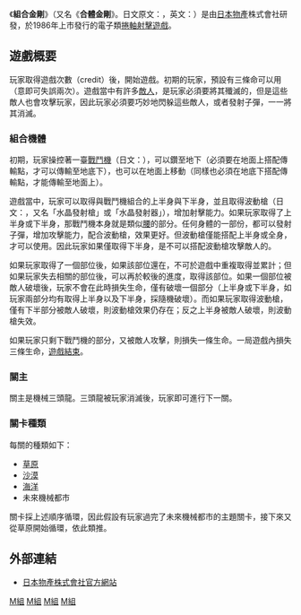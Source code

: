 {{NoteTA
|G1=Games
}}
{{Infobox VG
|title = 組合金剛
|image = 
|caption = 
| japanese =マグマックス
| english = MagMax
|developer = {{vgrelease|JP|[[日本物產|日本物產株式會社]]}}
|publisher = 
|designer = 
|release = {{vgrelease|JP|1986年3月18日|NA|1988年10月}}
|genre = [[射擊遊戲|射擊遊戲]]
|modes = [[單人遊戲|單人]]、[[多人遊戲|雙人遊戲]]
|platforms = [[街機|街機]]、[[FC遊戲機|任天堂紅白機]]
|cabinet = 街機版：橫立<br />任天堂紅白機版：橫立
|arcade system = 
|display = 街機版：256px × 224px
}}
《'''組合金剛'''》（又名《'''合體金剛'''》。日文原文：{{lang|ja|'''マグマックス'''}}，英文：{{lang|en|'''''MagMax'''''}}）是由[[日本物產|日本物產]]株式會社研發，於1986年上市發行的電子類[[捲軸射擊遊戲|捲軸射擊遊戲]]。

== 遊戲概要 ==

玩家取得遊戲次數（credit）後，開始遊戲。初期的玩家，預設有三條命可以用（意即可失誤兩次）。遊戲當中有許多[[敵人|敵人]]，是玩家必須要將其殲滅的，但是這些敵人也會攻擊玩家，因此玩家必須要巧妙地閃躲這些敵人，或者發射子彈，一一將其消滅。

=== 組合機體 ===

初期，玩家操控著一臺[[戰鬥機|戰鬥機]]（日文：{{lang|ja|戦闘機}}），可以鑽至地下（必須要在地面上搭配傳輸點，才可以傳輸至地底下），也可以在地面上移動（同樣也必須在地底下搭配傳輸點，才能傳輸至地面上）。

遊戲當中，玩家可以取得與戰鬥機組合的上半身與下半身，並且取得波動槍（日文：{{lang|ja|波動ガン}}，又名「水晶發射槍」或「水晶發射器」），增加射擊能力。如果玩家取得了上半身或下半身，那戰鬥機本身就是類似[[腰|腰]]的部分。任何身體的一部份，都可以發射子彈，增加攻擊能力，配合波動槍，效果更好。但波動槍僅能搭配上半身或全身，才可以使用。因此玩家如果僅取得下半身，是不可以搭配波動槍攻擊敵人的。

如果玩家取得了一個部位後，如果該部位還在，不可於遊戲中重複取得並累計；但如果玩家失去相關的部位後，可以再於較後的進度，取得該部位。如果一個部位被敵人破壞後，玩家不會在此時損失生命，僅有破壞一個部分（上半身或下半身，如玩家兩部分均有取得上半身以及下半身，採隨機破壞）。而如果玩家取得波動槍，僅有下半部分被敵人破壞，則波動槍效果仍存在；反之上半身被敵人破壞，則波動槍失效。

如果玩家只剩下戰鬥機的部分，又被敵人攻擊，則損失一條生命。一局遊戲內損失三條生命，[[遊戲結束|遊戲結束]]。

=== 關主 ===

關主是機械三頭龍。三頭龍被玩家消滅後，玩家即可進行下一關。

=== 關卡種類 ===

每關的種類如下：

* [[草原|草原]]
* [[沙漠|沙漠]]
* [[海洋|海洋]]
* 未來機械都市

關卡採上述順序循環，因此假設有玩家過完了未來機械都市的主題關卡，接下來又從草原開始循環，依此類推。

== 外部連結 ==

* [https://web.archive.org/web/20100824053805/http://www.nichibutsu.co.jp/index.html 日本物產株式會社官方網站]

[[Category:1986年电子游戏|M組]]
[[Category:街機遊戲|M組]]
[[Category:红白机游戏|M組]]
[[Category:捲軸射擊遊戲|M組]]
